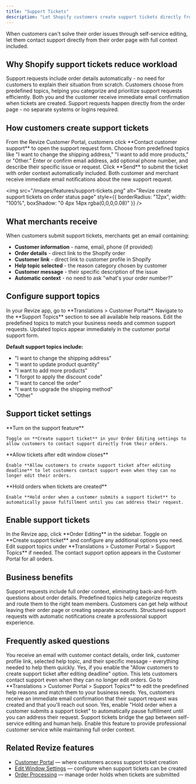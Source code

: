 ```yaml
---
title: "Support Tickets"
description: "Let Shopify customers create support tickets directly from their order page when self-service editing isn't enough. Simple contact form with automatic email notifications to merchants and customers."
---
```


<Note>
  When customers can't solve their order issues through self-service editing, let them contact support directly from their order page with full context included.
</Note>

## Why Shopify support tickets reduce workload

<CardGroup cols={2}>
  <Card title="Direct Order Context" icon="link" color="#8b5cf6">
    Support requests include order details automatically - no need for customers to explain their situation from scratch.
  </Card>
  <Card title="Organized Help Topics" icon="list" color="#10b981">
    Customers choose from predefined topics, helping you categorize and prioritize support requests efficiently.
  </Card>
  <Card title="Instant Notifications" icon="envelope" color="#f59e0b">
    Both you and the customer receive immediate email confirmation when tickets are created.
  </Card>
  <Card title="Seamless Experience" icon="heart" color="#ef4444">
    Support requests happen directly from the order page - no separate systems or logins required.
  </Card>
</CardGroup>

## How customers create support tickets

<Steps>
  <Step title="Access support option">
    From the Revize Customer Portal, customers click **Contact customer support** to open the support request form.
  </Step>
  <Step title="Select help topic">
    Choose from predefined topics like "I want to change the shipping address," "I want to add more products," or "Other."
  </Step>
  <Step title="Fill contact details">
    Enter or confirm email address, add optional phone number, and describe their specific issue or request.
  </Step>
  <Step title="Send support request">
    Click **Send** to submit the ticket with order context automatically included.
  </Step>
  <Step title="Email confirmations sent">
    Both customer and merchant receive immediate email notifications about the new support request.
  </Step>
</Steps>


  <img
    src="/images/features/support-tickets.png"
    alt="Revize create support tickets on order status page"
    style={{ borderRadius: "12px", width: "100%", boxShadow: "0 4px 14px rgba(0,0,0,0.08)" }}
  />


## What merchants receive

When customers submit support tickets, merchants get an email containing:

- **Customer information** - name, email, phone (if provided)
- **Order details** - direct link to the Shopify order
- **Customer link** - direct link to customer profile in Shopify
- **Help topic selected** - the reason category chosen by customer
- **Customer message** - their specific description of the issue
- **Automatic context** - no need to ask "what's your order number?"

## Configure support topics

<Steps>
  <Step title="Access translations">
    In your Revize app, go to **Translations > Customer Portal**.
  </Step>
  <Step title="Find support topics">
    Navigate to the **Support Topics** section to see all available help reasons.
  </Step>
  <Step title="Customize topics">
    Edit the predefined topics to match your business needs and common support requests.
  </Step>
  <Step title="Save changes">
    Updated topics appear immediately in the customer portal support form.
  </Step>
</Steps>

**Default support topics include:**
- "I want to change the shipping address"
- "I want to update product quantity" 
- "I want to add more products"
- "I forgot to apply the discount code"
- "I want to cancel the order"
- "I want to upgrade the shipping method"
- "Other"

## Support ticket settings

<AccordionGroup>
  <Accordion title="Enable support tickets" icon="toggle-on">
    **Turn on the support feature**
    
    Toggle on **Create support ticket** in your Order Editing settings to allow customers to contact support directly from their orders.
  </Accordion>
  
  <Accordion title="Extended availability option" icon="clock">
    **Allow tickets after edit window closes**
    
    Enable **Allow customers to create support ticket after editing deadline** to let customers contact support even when they can no longer edit their orders.
  </Accordion>
  
  <Accordion title="Order hold option" icon="pause">
    **Hold orders when tickets are created**
    
    Enable **Hold order when a customer submits a support ticket** to automatically pause fulfillment until you can address their request.
  </Accordion>
</AccordionGroup>

## Enable support tickets

<Steps>
  <Step title="Open Order Editing settings">
    In the Revize app, click **Order Editing** in the sidebar.
  </Step>
  <Step title="Enable support tickets">
    Toggle on **Create support ticket** and configure any additional options you need.
  </Step>
  <Step title="Customize topics (optional)">
    Edit support topics under **Translations > Customer Portal > Support Topics** if needed.
  </Step>
  <Step title="Support tickets go live">
    The contact support option appears in the Customer Portal for all orders.
  </Step>
</Steps>

## Business benefits

<CardGroup cols={2}>
  <Card title="Faster Resolution" icon="clock" color="#10b981">
    Support requests include full order context, eliminating back-and-forth questions about order details.
  </Card>
  <Card title="Better Organization" icon="folder" color="#8b5cf6">
    Predefined topics help categorize requests and route them to the right team members.
  </Card>
  <Card title="Reduced Friction" icon="down" color="#f59e0b">
    Customers can get help without leaving their order page or creating separate accounts.
  </Card>
  <Card title="Professional Communication" icon="star" color="#ef4444">
    Structured support requests with automatic notifications create a professional support experience.
  </Card>
</CardGroup>

## Frequently asked questions

<AccordionGroup>
  <Accordion title="What information do I receive when customers create support tickets?" icon="envelope">
    You receive an email with customer contact details, order link, customer profile link, selected help topic, and their specific message - everything needed to help them quickly.
  </Accordion>

  <Accordion title="Can customers create support tickets after the edit window closes?" icon="clock">
    Yes, if you enable the "Allow customers to create support ticket after editing deadline" option. This lets customers contact support even when they can no longer edit orders.
  </Accordion>

  <Accordion title="How do I customize the support topics customers see?" icon="brush">
    Go to **Translations > Customer Portal > Support Topics** to edit the predefined help reasons and match them to your business needs.
  </Accordion>

  <Accordion title="Do customers get confirmation when they submit tickets?" icon="check">
    Yes, customers receive an immediate email confirmation that their support request was created and that you'll reach out soon.
  </Accordion>

  <Accordion title="Can I pause orders when customers create support tickets?" icon="pause">
    Yes, enable "Hold order when a customer submits a support ticket" to automatically pause fulfillment until you can address their request.
  </Accordion>
</AccordionGroup>

<Note>
  Support tickets bridge the gap between self-service editing and human help. Enable this feature to provide professional customer service while maintaining full order context.
</Note>

## Related Revize features

- [Customer Portal](/features/customer-portal) — where customers access support ticket creation
- [Edit Window Settings](/setup/edit-window) — configure when support tickets can be created
- [Order Processing](/setup/order-processing) — manage order holds when tickets are submitted
